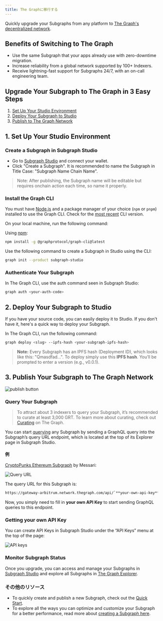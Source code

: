 ```yaml
---
title: The Graphに移行する
---
```


Quickly upgrade your Subgraphs from any platform to [The Graph's decentralized network](https://thegraph.com/networks/).

## Benefits of Switching to The Graph

- Use the same Subgraph that your apps already use with zero-downtime migration.
- Increase reliability from a global network supported by 100+ Indexers.
- Receive lightning-fast support for Subgraphs 24/7, with an on-call engineering team.

## Upgrade Your Subgraph to The Graph in 3 Easy Steps

1. [Set Up Your Studio Environment](/subgraphs/cookbook/transfer-to-the-graph/#1-set-up-your-studio-environment)
2. [Deploy Your Subgraph to Studio](/subgraphs/cookbook/transfer-to-the-graph/#2-deploy-your-subgraph-to-studio)
3. [Publish to The Graph Network](/subgraphs/cookbook/transfer-to-the-graph/#publish-your-subgraph-to-the-graphs-decentralized-network)

## 1. Set Up Your Studio Environment

### Create a Subgraph in Subgraph Studio

- Go to [Subgraph Studio](https://thegraph.com/studio/) and connect your wallet.
- Click "Create a Subgraph". It is recommended to name the Subgraph in Title Case: "Subgraph Name Chain Name".

> Note: After publishing, the Subgraph name will be editable but requires onchain action each time, so name it properly.

### Install the Graph CLI⁠

You must have [Node.js](https://nodejs.org/) and a package manager of your choice (`npm` or `pnpm`) installed to use the Graph CLI. Check for the [most recent](https://github.com/graphprotocol/graph-tooling/releases?q=%40graphprotocol%2Fgraph-cli&expanded=true) CLI version.

On your local machine, run the following command:

Using [npm](https://www.npmjs.com/):

```sh
npm install -g @graphprotocol/graph-cli@latest
```

Use the following command to create a Subgraph in Studio using the CLI:

```sh
graph init --product subgraph-studio
```

### Authenticate Your Subgraph

In The Graph CLI, use the auth command seen in Subgraph Studio:

```sh
graph auth <your-auth-code>
```

## 2. Deploy Your Subgraph to Studio

If you have your source code, you can easily deploy it to Studio. If you don't have it, here's a quick way to deploy your Subgraph.

In The Graph CLI, run the following command:

```sh
graph deploy <slug> --ipfs-hash <your-subgraph-ipfs-hash>

```

> **Note:** Every Subgraph has an IPFS hash (Deployment ID), which looks like this: "Qmasdfad...". To deploy simply use this **IPFS hash**. You’ll be prompted to enter a version (e.g., v0.0.1).

## 3. Publish Your Subgraph to The Graph Network

![publish button](/img/publish-sub-transfer.png)

### Query Your Subgraph

> To attract about 3 indexers to query your Subgraph, it’s recommended to curate at least 3,000 GRT. To learn more about curating, check out [Curating](/resources/roles/curating/) on The Graph.

You can start [querying](/subgraphs/querying/introduction/) any Subgraph by sending a GraphQL query into the Subgraph’s query URL endpoint, which is located at the top of its Explorer page in Subgraph Studio.

#### 例

[CryptoPunks Ethereum Subgraph](https://thegraph.com/explorer/subgraphs/HdVdERFUe8h61vm2fDyycHgxjsde5PbB832NHgJfZNqK) by Messari:

![Query URL](/img/cryptopunks-screenshot-transfer.png)

The query URL for this Subgraph is:

```sh
https://gateway-arbitrum.network.thegraph.com/api/`**your-own-api-key**`/subgraphs/id/HdVdERFUe8h61vm2fDyycgxjsde5PbB832NHgJfZNqK
```

Now, you simply need to fill in **your own API Key** to start sending GraphQL queries to this endpoint.

### Getting your own API Key

You can create API Keys in Subgraph Studio under the “API Keys” menu at the top of the page:

![API keys](/img/Api-keys-screenshot.png)

### Monitor Subgraph Status

Once you upgrade, you can access and manage your Subgraphs in [Subgraph Studio](https://thegraph.com/studio/) and explore all Subgraphs in [The Graph Explorer](https://thegraph.com/networks/).

### その他のリソース

- To quickly create and publish a new Subgraph, check out the [Quick Start](/subgraphs/quick-start/).
- To explore all the ways you can optimize and customize your Subgraph for a better performance, read more about [creating a Subgraph here](/developing/creating-a-subgraph/).
